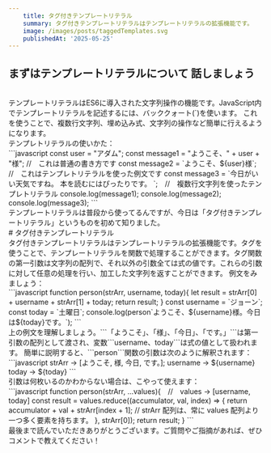```yaml
---
    title: タグ付きテンプレートリテラル
    summary: タグ付きテンプレートリテラルはテンプレートリテラルの拡張機能です。
    image: /images/posts/taggedTemplates.svg
    publishedAt: '2025-05-25'
---
```


## まずは**テンプレートリテラル**について 話しましょう 
<br/>
テンプレートリテラルはES6に導入された文字列操作の機能です。JavaScript内でテンプレートリテラルを記述するには、バッククォート(`)を使います。
これを使うことで、複数行文字列、埋め込み式、文字列の操作など簡単に行えるようになります。
<br/>
テンプレトリテラルの使いかた：
<br/>
```javascript
    const user = "アダム";
    const message1 = "ようこそ、" + user + "様"; //　これは普通の書き方です
    const message2 = `ようこそ、${user}様`; //　これはテンプレトリテラルを使った例文です
    const message3 = `今日がいい天気ですね。
                    本を読むにはぴったりです。
                    `;　//　複数行文字列を使ったテンプレトリテラル
    console.log(message1);
    console.log(message2);
    console.log(message3);
```
<br/>
テンプレートリテラルは普段から使ってるんですが、今日は「タグ付きテンプレートリテラル」というものを初めて知りました。
<br/>
# タグ付きテンプレートリテラル
<br/>
タグ付きテンプレートリテラルはテンプレートリテラルの拡張機能です。タグを使うことで、テンプレートリテラルを関数で処理することができます。タグ関数の第一引数は文字列の配列で、それ以外の引数全ては式の値です。これらの引数に対して任意の処理を行い、加工した文字列を返すことができます。
例文をみましょう：
<br/>
```javascript
    function person(strArr, username, today){
        let result = strArr[0] + username + strArr[1] + today;
        return result;
    }
    const username = `ジョーン`;
    const today = `土曜日`;
    console.log(person`ようこそ、${username}様。今日は${today}です。`);
```
<br/>
上の例文を理解しましょう。```「ようこそ」、「様」、「今日」、「です。」```は第一引数の配列として渡され、変数```username、today```は式の値として扱われます。
簡単に説明すると、```person```関数の引数は次のように解釈されます：
<br/>
```javascript
    strArr -> [ようこそ, 様, 今日, です。];
    username -> ${username}
    today -> ${today}
```
<br/>
引数は何枚いるのかわからない場合は、こやって使えます：
<br/>
```javascript
    function person(strArr, ...values){　//　values -> [username, today]
        const result = values.reduce((accumulator, val, index) => {
        	return accumulator + val + strArr[index + 1]; // strArr 配列は、常に values 配列より 一つ多く要素を持ちます。
        }, strArr[0]);
        return result;
    }
```
<br/>
最後まで読んでいただきありがとうございます。ご質問やご指摘があれば、ぜひコメントで教えてください！